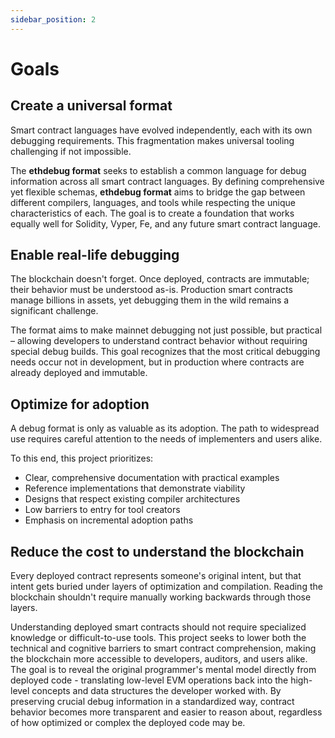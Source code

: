 ```yaml
---
sidebar_position: 2
---
```


# Goals

## Create a universal format

Smart contract languages have evolved independently, each with its own
debugging requirements. This fragmentation makes universal tooling challenging
if not impossible.

The **ethdebug format** seeks to establish a common language for debug
information across all smart contract languages. By defining comprehensive yet
flexible schemas, **ethdebug format** aims to bridge the gap between
different compilers, languages, and tools while respecting the unique
characteristics of each. The goal is to create a foundation that works equally
well for Solidity, Vyper, Fe, and any future smart contract language.

## Enable real-life debugging

The blockchain doesn't forget. Once deployed, contracts are immutable; their
behavior must be understood as-is. Production smart contracts manage billions
in assets, yet debugging them in the wild remains a significant challenge.

The format aims to make mainnet debugging not just possible, but practical
&ndash; allowing developers to understand contract behavior without requiring
special debug builds. This goal recognizes that the most critical debugging
needs occur not in development, but in production where contracts are already
deployed and immutable.

## Optimize for adoption

A debug format is only as valuable as its adoption. The path to widespread use
requires careful attention to the needs of implementers and users alike.

To this end, this project prioritizes:
- Clear, comprehensive documentation with practical examples
- Reference implementations that demonstrate viability
- Designs that respect existing compiler architectures
- Low barriers to entry for tool creators
- Emphasis on incremental adoption paths

## Reduce the cost to understand the blockchain

Every deployed contract represents someone's original intent, but that intent
gets buried under layers of optimization and compilation. Reading the
blockchain shouldn't require manually working backwards through those layers.

Understanding deployed smart contracts should not require specialized
knowledge or difficult-to-use tools. This project seeks to lower both the
technical and cognitive barriers to smart contract comprehension, making the
blockchain more accessible to developers, auditors, and users alike. The goal
is to reveal the original programmer's mental model directly from deployed
code - translating low-level EVM operations back into the high-level concepts
and data structures the developer worked with. By preserving crucial debug
information in a standardized way, contract behavior becomes more transparent
and easier to reason about, regardless of how optimized or complex the
deployed code may be.
